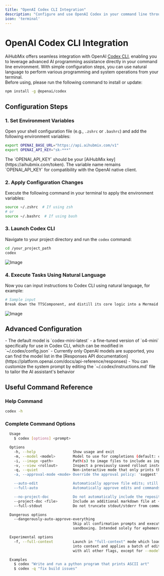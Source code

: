 ```yaml
---
title: "OpenAI Codex CLI Integration"
description: "Configure and use OpenAI Codex in your command line through AiHubMix"
icon: 'terminal'
---
```


# OpenAI Codex CLI Integration

AiHubMix offers seamless integration with OpenAI [Codex CLI](https://github.com/openai/codex), enabling you to leverage advanced AI programming assistance directly in your command line environment. With simple configuration steps, you can use natural language to perform various programming and system operations from your terminal.  
Before using, please run the following command to install or update:  
```bash
npm install -g @openai/codex
```

## Configuration Steps

### 1. Set Environment Variables

Open your shell configuration file (e.g., `.zshrc` or `.bashrc`) and add the following environment variables:

```bash
export OPENAI_BASE_URL="https://api.aihubmix.com/v1"
export OPENAI_API_KEY="sk-***"
```

<Warning>
The `OPENAI_API_KEY` should be your [AiHubMix key](https://aihubmix.com/token). The variable name remains `OPENAI_API_KEY` for compatibility with the OpenAI native client.
</Warning>

### 2. Apply Configuration Changes

Execute the following command in your terminal to apply the environment variables:

```bash
source ~/.zshrc  # If using zsh
# or
source ~/.bashrc  # If using bash
```

### 3. Launch Codex CLI

Navigate to your project directory and run the `codex` command:

```bash
cd /your_project_path
codex
```
![Image](../../public/en/CodexCli-1-en.png)  

### 4. Execute Tasks Using Natural Language

Now you can input instructions to Codex CLI using natural language, for example:

```bash
# Sample input
Break down the TTSComponent, and distill its core logic into a Mermaid flowchart.
```
![Image](../../public/en/CodexCli-2-en.png)  

## Advanced Configuration

<Tip>
- The default model is `codex-mini-latest` - a fine-tuned version of `o4-mini` specifically for use in Codex CLI, which can be modified in `~/.codex/config.json`
- Currently only OpenAI models are supported, you can find the model list in the [Responses API documentation](https://platform.openai.com/docs/api-reference/responses)
- You can customize the system prompt by editing the `~/.codex/instructions.md` file to tailor the AI assistant's behavior
</Tip>

## Useful Command Reference

### Help Command
```bash
codex -h
```

### Complete Command Options
```bash
  Usage
    $ codex [options] <prompt>

  Options
    -h, --help                 Show usage and exit
    -m, --model <model>        Model to use for completions (default: codex-mini-latest)
    -i, --image <path>         Path(s) to image files to include as input
    -v, --view <rollout>       Inspect a previously saved rollout instead of starting a session
    -q, --quiet                Non-interactive mode that only prints the assistant's final output
    -a, --approval-mode <mode> Override the approval policy: 'suggest', 'auto-edit', or 'full-auto'

    --auto-edit                Automatically approve file edits; still prompt for commands
    --full-auto                Automatically approve edits and commands when executed in the sandbox

    --no-project-doc           Do not automatically include the repository's 'codex.md'
    --project-doc <file>       Include an additional markdown file at <file> as context
    --full-stdout              Do not truncate stdout/stderr from command outputs

  Dangerous options
    --dangerously-auto-approve-everything
                               Skip all confirmation prompts and execute commands without
                               sandboxing. Intended solely for ephemeral local testing.

  Experimental options
    -f, --full-context         Launch in "full-context" mode which loads the entire repository
                               into context and applies a batch of edits in one go. Incompatible
                               with all other flags, except for --model.

  Examples
    $ codex "Write and run a python program that prints ASCII art"
    $ codex -q "fix build issues"
```
